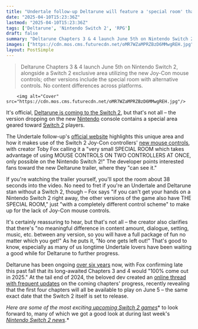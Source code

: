 ```yaml
---
title: "Undertale follow-up Deltarune will feature a 'special room' that uses controls 'only possible on the Nintendo Switch 2'"
date: "2025-04-10T15:23:36Z"
lastmod: "2025-04-10T15:23:36Z"
tags: ['Deltarune', 'Nintendo Switch 2', 'RPG']
draft: false
summary: "Deltarune Chapters 3 & 4 launch June 5th on Nintendo Switch 2, alongside a Switch 2 exclusive area utilizing the new Joy-Con mouse controls;  other versions include the special room with alternative controls.  No content differences across platforms."
images: ["https://cdn.mos.cms.futurecdn.net/oMR7WZaMPRZBzD6MMwgREH.jpg"]
layout: PostSimple
---
```

> Deltarune Chapters 3 & 4 launch June 5th on Nintendo Switch 2, alongside a Switch 2 exclusive area utilizing the new Joy-Con mouse controls;  other versions include the special room with alternative controls.  No content differences across platforms.


        <img alt="Cover" src="https://cdn.mos.cms.futurecdn.net/oMR7WZaMPRZBzD6MMwgREH.jpg"/>
        
It's official, [<u>Deltarune is coming to the Switch 2</u>](https://www.gamesradar.com/platforms/nintendo-switch-2/deltarune-is-coming-to-nintendo-switch-2-at-launch-all-but-confirming-the-chapter-3-4-release-window/), but that's not all – the version dropping on the new [<u>Nintendo</u>](https://www.gamesradar.com/platforms/nintendo/) console contains a special area geared toward [<u>Switch 2</u>](https://www.gamesradar.com/nintendo-switch-2-guide/) players.

The Undertale follow-up's [<u>official website</u>](https://toby.fangamer.com/newsletters/release-date/) highlights this unique area and how it makes use of the Switch 2 Joy-Con controllers' [<u>new mouse controls</u>](https://www.gamesradar.com/platforms/nintendo-switch-2/nintendo-confirms-that-nintendo-switch-2-joy-cons-will-have-mouse-controls-built-in/), with creator Toby Fox calling it a "very small SPECIAL ROOM which takes advantage of using MOUSE CONTROLS ON TWO CONTROLLERS AT ONCE, only possible on the Nintendo Switch 2!" The developer points interested fans toward the new Deltarune trailer, where they "can see it."

If you're watching the trailer yourself, you'll spot the room about 38 seconds into the video. No need to fret if you're an Undertale and Deltarune stan without a Switch 2, though – Fox says "if you can't get your hands on a Nintendo Switch 2 right away, the other versions of the game also have THE SPECIAL ROOM," just "with a completely different control scheme" to make up for the lack of Joy-Con mouse controls.

It's certainly reassuring to hear, but that's not all – the creator also clarifies that there's "no meaningful difference in content amount, dialogue, setting, music, etc. between any version, so you will have a full package of fun no matter which you get!" As he puts it, "No one gets left out!" That's good to know, especially as many of us longtime Undertale lovers have been waiting a good while for Deltarune to further progress.

Deltarune has been ongoing [<u>over six years</u>](https://www.gamesradar.com/games/rpg/6-years-after-deltarunes-initial-launch-toby-fox-says-the-rpgs-next-2-chapters-will-100-percent-come-out-in-2025/) now, with Fox confirming late this past fall that its long-awaited Chapters 3 and 4 would "100% come out in 2025." At the tail end of 2024, the beloved dev created an [<u>online thread with frequent updates</u>](https://www.gamesradar.com/games/rpg/undertale-creator-toby-fox-brings-a-joyous-new-years-reminder-deltarune-chapter-3-and-4-will-release-this-year-in-2025/) on the coming chapters' progress, recently revealing that the first four chapters will all be available to play on June 5 – the same exact date that the Switch 2 itself is set to release.

*Here are some of the most exciting*[<em> </em><u><em>upcoming Switch 2 games</em></u>](https://www.gamesradar.com/upcoming-switch-2-games/)* to look forward to, many of which we got a good look at during last week's *[<em>Nintendo Switch 2 news</em>](https://www.gamesradar.com/news/live/nintendo-switch-2-treehouse-live-gameplay-news/)*.*
        